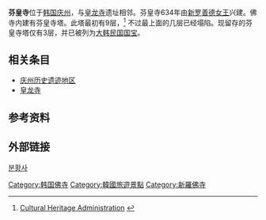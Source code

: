 {{Infobox Korean name|
|img=Korea-Gyeongju-Bunhwangsa seoktap-04.jpg
|caption=The Bunhwangsa Pagoda.
|hangul=분황사
|hanja=芬皇寺
|rr=Bunhwangsa
|mr=Punhwangsa
|}}
{{Coord|35.8407034|129.2336637|display=title}}

'''芬皇寺'''位于[[韩国|韩国]][[庆州|庆州]]，与[[皇龙寺|皇龙寺]]遗址相邻。芬皇寺634年由[[新罗|新罗]][[善德女王|善德女王]]兴建。佛寺内建有芬皇寺塔。此塔最初有9层，<ref name="CHA">[http://www.cha.go.kr/english/search_plaza/ECulresult_Db_View.jsp?VdkVgwKey=11,00300000,37 Cultural Heritage Administration] {{webarchive|url=https://web.archive.org/web/20070930185251/http://www.cha.go.kr/english/search_plaza/ECulresult_Db_View.jsp?VdkVgwKey=11,00300000,37 |date=2007-09-30 }}</ref> 不过最上面的几层已经塌陷。现留存的芬皇寺塔仅有3层，并已被列为[[大韩民国国宝|大韩民国国宝]]。 

==相关条目==
*[[庆州历史遗迹地区|庆州历史遗迹地区]]
*[[皇龙寺|皇龙寺]]

==参考资料==
<references/>

== 外部链接 ==
[http://www.bunhwangsa.org/ 분황사] {{Wayback|url=http://www.bunhwangsa.org/ |date=20200107024628 }}{{ko}}

{{Commons|Bunhwangsa}}

[[Category:韩国佛寺|Category:韩国佛寺]]
[[Category:韓國旅遊景點|Category:韓國旅遊景點]]
[[Category:新羅佛寺|Category:新羅佛寺]]